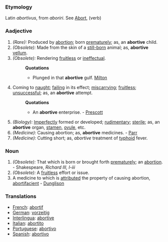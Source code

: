 ===Etymology===
Latin ''abortivus'', from ''aboriri''. See [[Abort]], (verb)
===Aadjective===
#''(Rare):'' Produced by [[abortion]]; born [[prematurely]]; as, an '''abortive''' child.
#''(Obsolete):'' Made from the skin of a [[still-born]] animal; as, '''abortive''' [[vellum]]. 
#''(Obsolete):'' Rendering [[fruitless]] or [[ineffectual]].
#:'''Quotations'''
#:*Plunged in that '''abortive''' gulf. [[Milton]]
#Coming to [[naught]]; [[failing]] in its effect; [[miscarrying]]; [[fruitless]]; [[unsuccessful]]; as, an '''abortive''' attempt.
#:'''Quotations'''
#:*An '''abortive''' enterprise. - [[Prescott]]
#''(Biology):'' [[Imperfectly]] formed or developed; [[rudimentary]]; [[sterile]]; as, an '''abortive''' organ, [[stamen]], [[ovule]], etc.
#''(Medicine):'' Causing abortion; as, '''abortive''' medicines. - [[Parr]]
#''(Medicine):'' Cutting short; as, ''abortive'' treatment of [[typhoid]] fever.
===Noun===
#''(Obsolete):'' That which is born or brought forth [[prematurely]]; an [[abortion]]. - Shakespeare, ''Richard III, I-iii''
#''(Obsolete):'' A [[fruitless]] effort or issue.
#A medicine to which is [[attributed]] the property of causing abortion, [[abortifacient]] - [[Dunglison]]

===Translations===
*[[French]]: [[abortif]]
*[[German]]: [[vorzeitig]]
*[[Interlingua]]: [[abortive]]
*[[Italian]]: [[abortito]]
*[[Portuguese]]: [[abortivo]]
*[[Spanish]]: [[abortivo]]
